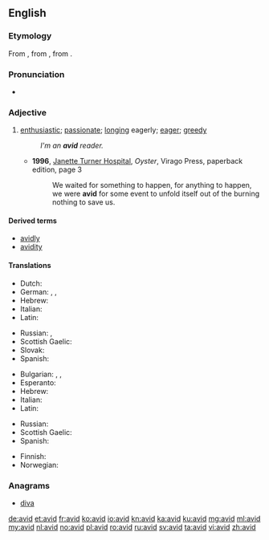 ==English==

===Etymology===
From {{etyl|fr|en}} {{term|avide|lang=fr}}, from {{etyl|la|en}} {{term|avidus||eager, desirous; greedy|lang=la}}, from {{term/t|la|aveō||wish, desire, long for, crave}}.

===Pronunciation===
* {{IPA|/ævɪd/|/ævəd/|lang=en}}

===Adjective===
{{en-adj}}

# [[enthusiastic]]; [[passionate]]; [[long]]ing eagerly; [[eager]]; [[greedy]]
#: ''I'm an '''avid''' reader.''
#* '''1996''', [[w:Janette Turner Hospital|Janette Turner Hospital]], ''Oyster'', Virago Press, paperback edition, page 3
#*: We waited for something to happen, for anything to happen, we were '''avid''' for some event to unfold itself out of the burning nothing to save us.

====Derived terms====
* [[avidly]]
* [[avidity]]

====Translations====
{{trans-top|enthusiastic; passionate}}
* Dutch: {{t+|nl|gretig}}
* German: {{t|de|passioniert}}, {{t+|de|begeistert}}, {{t+|de|eifrig}}
* Hebrew: {{t|he|נלהב}}
* Italian: {{t+|it|bramoso}}
* Latin: {{t+|la|avidus}}
{{trans-mid}}
* Russian: {{t+|ru|заядлый|tr=zajádlyj}}, {{t+|ru|страстный|tr=strástnyj}}
* Scottish Gaelic: {{t|gd|gionach}}
* Slovak: {{t|sk|nadšený|m}}
* Spanish: {{t+|es|ávido}}
{{trans-bottom}}

{{trans-top|longing eagerly; eager; greedy}}
* Bulgarian: {{t+|bg|алчен}}, {{t+|bg|лаком}}, {{t+|bg|ненаситен}}
* Esperanto: {{t+|eo|avida}}
* Hebrew: {{t|he|משתוקק}}
* Italian: {{t+|it|avido}}
* Latin: {{t+|la|avidus}}
{{trans-mid}}
* Russian: {{t+|ru|алчный|tr=álčnyj}}
* Scottish Gaelic: {{t|gd|gionach}}
* Spanish: {{t+|es|ávido}}
{{trans-bottom}}

{{checktrans-top}}
* Finnish: {{t|fi|innokas}}
* Norwegian: {{t|no|ivrig}}
{{trans-mid}}
{{trans-bottom}}

===Anagrams===
* [[diva#English|diva]]

[[de:avid]]
[[et:avid]]
[[fr:avid]]
[[ko:avid]]
[[io:avid]]
[[kn:avid]]
[[ka:avid]]
[[ku:avid]]
[[mg:avid]]
[[ml:avid]]
[[my:avid]]
[[nl:avid]]
[[no:avid]]
[[pl:avid]]
[[ro:avid]]
[[ru:avid]]
[[sv:avid]]
[[ta:avid]]
[[vi:avid]]
[[zh:avid]]